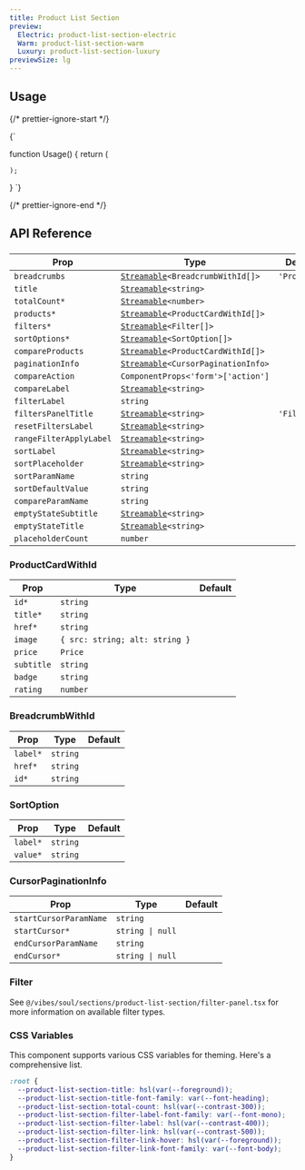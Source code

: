 ```yaml
---
title: Product List Section
preview:
  Electric: product-list-section-electric
  Warm: product-list-section-warm
  Luxury: product-list-section-luxury
previewSize: lg
---
```


## Usage

{/* prettier-ignore-start */}

<CodeBlock lang="ts">{`

function Usage() {
    return (

    );
}
`}
</CodeBlock>

{/* prettier-ignore-end */}

## API Reference

###

| Prop                    | Type                                                                                                              | Default      |
| ----------------------- | ----------------------------------------------------------------------------------------------------------------- | ------------ |
| `breadcrumbs`           | [`Streamable`](/docs/soul/streamable)`<BreadcrumbWithId[]>` <Tooltip content="See BreadcrumbWithId below"/>       | `'Products'` |
| `title`                 | [`Streamable`](/docs/soul/streamable)`<string>`                                                                   |              |
| `totalCount*`           | [`Streamable`](/docs/soul/streamable)`<number>`                                                                   |              |
| `products*`             | [`Streamable`](/docs/soul/streamable)`<ProductCardWithId[]>` <Tooltip content="See ProductCardWithId below"/>     |              |
| `filters*`              | [`Streamable`](/docs/soul/streamable)`<Filter[]>` <Tooltip content="See Filter below"/>                           |              |
| `sortOptions*`          | [`Streamable`](/docs/soul/streamable)`<SortOption[]>` <Tooltip content="See SortOption below"/>                   |              |
| `compareProducts`       | [`Streamable`](/docs/soul/streamable)`<ProductCardWithId[]>` <Tooltip content="See ProductCardWithId below"/>     |              |
| `paginationInfo`        | [`Streamable`](/docs/soul/streamable)`<CursorPaginationInfo>` <Tooltip content="See CursorPaginationInfo below"/> |              |
| `compareAction`         | `ComponentProps<'form'>['action']`                                                                                |              |
| `compareLabel`          | [`Streamable`](/docs/soul/streamable)`<string>`                                                                   |              |
| `filterLabel`           | `string`                                                                                                          |              |
| `filtersPanelTitle`     | [`Streamable`](/docs/soul/streamable)`<string>`                                                                   | `'Filters'`  |
| `resetFiltersLabel`     | [`Streamable`](/docs/soul/streamable)`<string>`                                                                   |              |
| `rangeFilterApplyLabel` | [`Streamable`](/docs/soul/streamable)`<string>`                                                                   |              |
| `sortLabel`             | [`Streamable`](/docs/soul/streamable)`<string>`                                                                   |              |
| `sortPlaceholder`       | [`Streamable`](/docs/soul/streamable)`<string>`                                                                   |              |
| `sortParamName`         | `string`                                                                                                          |              |
| `sortDefaultValue`      | `string`                                                                                                          |              |
| `compareParamName`      | `string`                                                                                                          |              |
| `emptyStateSubtitle`    | [`Streamable`](/docs/soul/streamable)`<string>`                                                                   |              |
| `emptyStateTitle`       | [`Streamable`](/docs/soul/streamable)`<string>`                                                                   |              |
| `placeholderCount`      | `number`                                                                                                          |              |

### ProductCardWithId

| Prop       | Type                           | Default |
| ---------- | ------------------------------ | ------- |
| `id*`      | `string`                       |         |
| `title*`   | `string`                       |         |
| `href*`    | `string`                       |         |
| `image`    | `{ src: string; alt: string }` |         |
| `price`    | `Price`                        |         |
| `subtitle` | `string`                       |         |
| `badge`    | `string`                       |         |
| `rating`   | `number`                       |         |

### BreadcrumbWithId

| Prop     | Type     | Default |
| -------- | -------- | ------- |
| `label*` | `string` |         |
| `href*`  | `string` |         |
| `id*`    | `string` |         |

### SortOption

| Prop     | Type     | Default |
| -------- | -------- | ------- |
| `label*` | `string` |         |
| `value*` | `string` |         |

### CursorPaginationInfo

| Prop                   | Type             | Default |
| ---------------------- | ---------------- | ------- |
| `startCursorParamName` | `string`         |         |
| `startCursor*`         | `string \| null` |         |
| `endCursorParamName`   | `string`         |         |
| `endCursor*`           | `string \| null` |         |

### Filter

See `@/vibes/soul/sections/product-list-section/filter-panel.tsx` for more information on available filter types.

### CSS Variables

This component supports various CSS variables for theming. Here's a comprehensive list.

```css
:root {
  --product-list-section-title: hsl(var(--foreground));
  --product-list-section-title-font-family: var(--font-heading);
  --product-list-section-total-count: hsl(var(--contrast-300));
  --product-list-section-filter-label-font-family: var(--font-mono);
  --product-list-section-filter-label: hsl(var(--contrast-400));
  --product-list-section-filter-link: hsl(var(--contrast-500));
  --product-list-section-filter-link-hover: hsl(var(--foreground));
  --product-list-section-filter-link-font-family: var(--font-body);
}
```

